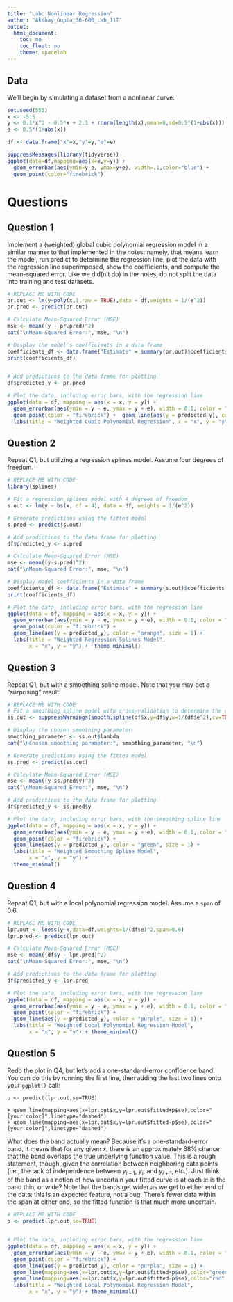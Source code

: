 ---
title: "Lab: Nonlinear Regression"
author: "Akshay_Gupta_36-600_Lab_11T"
output: 
  html_document:
    toc: no
    toc_float: no
    theme: spacelab
---

## Data

We'll begin by simulating a dataset from a nonlinear curve:
```{r}
set.seed(555)
x <- -5:5
y <- 0.1*x^3 - 0.5*x + 2.1 + rnorm(length(x),mean=0,sd=0.5*(1+abs(x)))
e <- 0.5*(1+abs(x))

df <- data.frame("x"=x,"y"=y,"e"=e)

suppressMessages(library(tidyverse))
ggplot(data=df,mapping=aes(x=x,y=y)) +
  geom_errorbar(aes(ymin=y-e, ymax=y+e), width=.1,color="blue") +
  geom_point(color="firebrick")
```

# Questions

## Question 1

Implement a (weighted) global cubic polynomial regression model in a similar manner to that implemented in the notes; namely, that means learn the model, run predict to determine the regression line, plot the data with the regression line superimposed, show the coefficients, and compute the mean-squared error. Like we did(n't do) in the notes, do not split the data into training and test datasets.
```{r echo=FALSE,fig.width=4,fig.height=4,fig.align="center"}
# REPLACE ME WITH CODE
pr.out <- lm(y~poly(x,3,raw = TRUE),data = df,weights = 1/(e^2))
pr.pred <- predict(pr.out)

# Calculate Mean-Squared Error (MSE)
mse <- mean((y - pr.pred)^2)
cat("\nMean-Squared Error:", mse, "\n")

# Display the model's coefficients in a data frame
coefficients_df <- data.frame("Estimate" = summary(pr.out)$coefficients[, 1])
print(coefficients_df)


# Add predictions to the data frame for plotting
df$predicted_y <- pr.pred

# Plot the data, including error bars, with the regression line
ggplot(data = df, mapping = aes(x = x, y = y)) +
  geom_errorbar(aes(ymin = y - e, ymax = y + e), width = 0.1, color = "blue") +
  geom_point(color = "firebrick") +  geom_line(aes(y = predicted_y), color = "green", size = 1) +
  labs(title = "Weighted Cubic Polynomial Regression", x = "x", y = "y") + theme_minimal()
```

## Question 2

Repeat Q1, but utilizing a regression splines model. Assume four degrees of freedom.
```{r echo=FALSE,fig.width=4,fig.height=4,fig.align="center"}
# REPLACE ME WITH CODE
library(splines)

# Fit a regression splines model with 4 degrees of freedom
s.out <- lm(y ~ bs(x, df = 4), data = df, weights = 1/(e^2))

# Generate predictions using the fitted model
s.pred <- predict(s.out)

# Add predictions to the data frame for plotting
df$predicted_y <- s.pred

# Calculate Mean-Squared Error (MSE)
mse <- mean((y-s.pred)^2)
cat("\nMean-Squared Error:", mse, "\n")

# Display model coefficients in a data frame
coefficients_df <- data.frame("Estimate" = summary(s.out)$coefficients[,1])
print(coefficients_df)

# Plot the data, including error bars, with the regression line
ggplot(data = df, mapping = aes(x = x, y = y)) +
  geom_errorbar(aes(ymin = y - e, ymax = y + e), width = 0.1, color = "blue") +
  geom_point(color = "firebrick") +
  geom_line(aes(y = predicted_y), color = "orange", size = 1) +
  labs(title = "Weighted Regression Splines Model",
       x = "x", y = "y") +  theme_minimal()
```

## Question 3

Repeat Q1, but with a smoothing spline model. Note that you may get a "surprising" result.
```{r echo=FALSE,fig.width=4,fig.height=4,fig.align="center"}
# REPLACE ME WITH CODE
# Fit a smoothing spline model with cross-validation to determine the optimal smoothing parameter
ss.out <- suppressWarnings(smooth.spline(df$x,y=df$y,w=1/(df$e^2),cv=TRUE))

# Display the chosen smoothing parameter
smoothing_parameter <- ss.out$lambda
cat("\nChosen smoothing parameter:", smoothing_parameter, "\n")

# Generate predictions using the fitted model
ss.pred <- predict(ss.out)

# Calculate Mean-Squared Error (MSE)
mse <- mean((y-ss.pred$y)^2)
cat("\nMean-Squared Error:", mse, "\n")

# Add predictions to the data frame for plotting
df$predicted_y <- ss.pred$y

# Plot the data, including error bars, with the smoothing spline line
ggplot(data = df, mapping = aes(x = x, y = y)) +
  geom_errorbar(aes(ymin = y - e, ymax = y + e), width = 0.1, color = "blue") +
  geom_point(color = "firebrick") +
  geom_line(aes(y = predicted_y), color = "green", size = 1) +
  labs(title = "Weighted Smoothing Spline Model",
       x = "x", y = "y") +
  theme_minimal()
```

## Question 4

Repeat Q1, but with a local polynomial regression model. Assume a `span` of 0.6.
```{r}
# REPLACE ME WITH CODE
lpr.out <- loess(y~x,data=df,weights=1/(df$e)^2,span=0.6)
lpr.pred <- predict(lpr.out)

# Calculate Mean-Squared Error (MSE)
mse <- mean((df$y - lpr.pred)^2)
cat("\nMean-Squared Error:", mse, "\n")

# Add predictions to the data frame for plotting
df$predicted_y <- lpr.pred

# Plot the data, including error bars, with the regression line
ggplot(data = df, mapping = aes(x = x, y = y)) +
  geom_errorbar(aes(ymin = y - e, ymax = y + e), width = 0.1, color = "blue") +
  geom_point(color = "firebrick") +
  geom_line(aes(y = predicted_y), color = "purple", size = 1) +
  labs(title = "Weighted Local Polynomial Regression Model",
       x = "x", y = "y") + theme_minimal()
```

## Question 5

Redo the plot in Q4, but let's add a one-standard-error confidence band. You can do this by running the first line, then adding the last two lines onto your `ggplot()` call:
```
p <- predict(lpr.out,se=TRUE)

+ geom_line(mapping=aes(x=lpr.out$x,y=lpr.out$fitted+p$se),color="[your color]",linetype="dashed")
+ geom_line(mapping=aes(x=lpr.out$x,y=lpr.out$fitted-p$se),color="[your color]",linetype="dashed")
```
What does the band actually mean? Because it's a one-standard-error band, it means that for any given $x$, there is an approximately 68% chance that the band overlaps the true underlying function value. This is a rough statement, though, given the correlation between neighboring data points (i.e., the lack of independence between $y_{i-1}$, $y_i$, and $y_{i+1}$, etc.). Just think of the band as a notion of how uncertain your fitted curve is at each $x$: is the band thin, or wide? Note that the bands get wider as we get to either end of the data: this is an expected feature, not a bug. There's fewer data within the span at either end, so the fitted function is that much more uncertain.
```{r}
# REPLACE ME WITH CODE
p <- predict(lpr.out,se=TRUE)


# Plot the data, including error bars, with the regression line
ggplot(data = df, mapping = aes(x = x, y = y)) +
  geom_errorbar(aes(ymin = y - e, ymax = y + e), width = 0.1, color = "blue") +
  geom_point(color = "firebrick") +
  geom_line(aes(y = predicted_y), color = "purple", size = 1) +
  geom_line(mapping=aes(x=lpr.out$x,y=lpr.out$fitted+p$se),color="green",linetype="dashed") +
  geom_line(mapping=aes(x=lpr.out$x,y=lpr.out$fitted-p$se),color="red",linetype="dashed") +
  labs(title = "Weighted Local Polynomial Regression Model",
       x = "x", y = "y") + theme_minimal()
```
